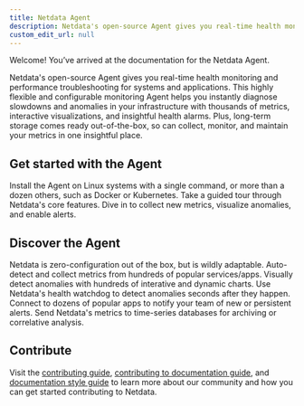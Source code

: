 ```yaml
---
title: Netdata Agent
description: Netdata's open-source Agent gives you real-time health monitoring and performance troubleshooting for systems and applications.
custom_edit_url: null
---
```



Welcome! You’ve arrived at the documentation for the Netdata Agent.

Netdata's open-source Agent gives you real-time health monitoring and performance troubleshooting for systems and
applications. This highly flexible and configurable monitoring Agent helps you instantly diagnose slowdowns and
anomalies in your infrastructure with thousands of metrics, interactive visualizations, and insightful health alarms.
Plus, long-term storage comes ready out-of-the-box, so can collect, monitor, and maintain your metrics in one insightful
place.

## Get started with the Agent

<Start>
  <StartBox href="/docs/agent/packaging/installer" title="Install the Netdata Agent" button="Read now">
    Install the Agent on Linux systems with a single command, or more than a dozen others, such as Docker or Kubernetes.
  </StartBox>
  <StartBox href="/guides/step-by-step/step-00" title="Step-by-step guide">
    Take a guided tour through Netdata's core features.
  </StartBox>
  <StartBox href="/docs/agent/getting-started" title="Getting started guide">
    Dive in to collect new metrics, visualize anomalies, and enable alerts.
  </StartBox>
</Start>

## Discover the Agent

<Discover>
  <DiscoverBox 
    href="/docs/agent/configuration-guide" 
    title="Configure">
    Netdata is zero-configuration out of the box, but is wildly adaptable.
  </DiscoverBox>
  <DiscoverBox 
    href="/docs/agent/collectors" 
    title="Collect">
    Auto-detect and collect metrics from hundreds of popular services/apps.
  </DiscoverBox>
  <DiscoverBox 
    href="/docs/agent/web" 
    title="Visualize">
    Visually detect anomalies with hundreds of interative and dynamic charts.
  </DiscoverBox>
  <DiscoverBox 
    href="/docs/agent/health" 
    title="Monitor">
    Use Netdata's health watchdog to detect anomalies seconds after they happen.
  </DiscoverBox>
  <DiscoverBox 
    href="/docs/agent/health/notifications" 
    title="Notify">
    Connect to dozens of popular apps to notify your team of new or persistent alerts.
  </DiscoverBox>
  <DiscoverBox 
    href="/docs/agent/export"
    title="Export">
    Send Netdata's metrics to time-series databases for archiving or correlative analysis.
  </DiscoverBox>
</Discover>

## Contribute

Visit the [contributing guide](/docs/agent/contributing/), [contributing to documentation
guide](/docs/agent/contributing/contributing-documentation/), and [documentation style
guide](/docs/agent/contributing/style-guide/) to learn more about our community and how you can get started contributing
to Netdata.
